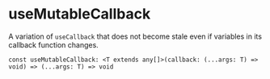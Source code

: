 
<Meta title="Hooks/useMutableCallback" />

# useMutableCallback

A variation of `useCallback` that does not become stale even if variables in its callback function changes.

`const useMutableCallback: <T extends any[]>(callback: (...args: T) => void) => (...args: T) => void`
